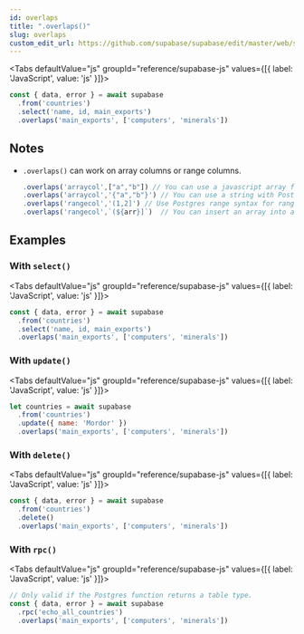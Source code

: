 ```yaml
---
id: overlaps
title: ".overlaps()"
slug: overlaps
custom_edit_url: https://github.com/supabase/supabase/edit/master/web/spec/supabase.yml
---
```





<Tabs
  defaultValue="js"
  groupId="reference/supabase-js"
  values={[{ label: 'JavaScript', value: 'js' }]}>

<TabItem value="js">

```js
const { data, error } = await supabase
  .from('countries')
  .select('name, id, main_exports')
  .overlaps('main_exports', ['computers', 'minerals'])
```


</TabItem>

</Tabs>





## Notes

- `.overlaps()` can work on array columns or range columns.

  ```js
  .overlaps('arraycol',["a","b"]) // You can use a javascript array for an array column
  .overlaps('arraycol','{"a","b"}') // You can use a string with Postgres array {} for array column.
  .overlaps('rangecol','(1,2]') // Use Postgres range syntax for range column.
  .overlaps('rangecol',`(${arr}]`)  // You can insert an array into a string.
  ```










## Examples

### With `select()`



<Tabs
  defaultValue="js"
  groupId="reference/supabase-js"
  values={[{ label: 'JavaScript', value: 'js' }]}>

<TabItem value="js">

```js
const { data, error } = await supabase
  .from('countries')
  .select('name, id, main_exports')
  .overlaps('main_exports', ['computers', 'minerals'])
```


</TabItem>

</Tabs>

### With `update()`



<Tabs
  defaultValue="js"
  groupId="reference/supabase-js"
  values={[{ label: 'JavaScript', value: 'js' }]}>

<TabItem value="js">

```js
let countries = await supabase
  .from('countries')
  .update({ name: 'Mordor' })
  .overlaps('main_exports', ['computers', 'minerals'])
```


</TabItem>

</Tabs>

### With `delete()`



<Tabs
  defaultValue="js"
  groupId="reference/supabase-js"
  values={[{ label: 'JavaScript', value: 'js' }]}>

<TabItem value="js">

```js
const { data, error } = await supabase
  .from('countries')
  .delete()
  .overlaps('main_exports', ['computers', 'minerals'])
```


</TabItem>

</Tabs>

### With `rpc()`



<Tabs
  defaultValue="js"
  groupId="reference/supabase-js"
  values={[{ label: 'JavaScript', value: 'js' }]}>

<TabItem value="js">

```js
// Only valid if the Postgres function returns a table type.
const { data, error } = await supabase
  .rpc('echo_all_countries')
  .overlaps('main_exports', ['computers', 'minerals'])
```


</TabItem>

</Tabs>